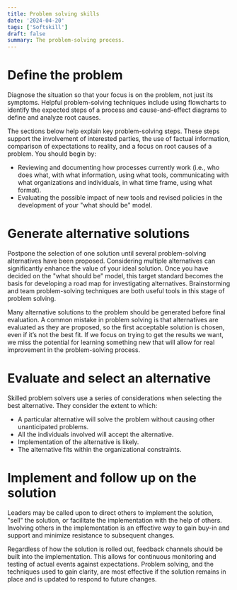 ```yaml
---
title: Problem solving skills
date: '2024-04-20'
tags: ['Softskill']
draft: false
summary: The problem-solving process.
---
```

# Define the problem
Diagnose the situation so that your focus is on the problem, not just its symptoms. Helpful problem-solving techniques include using flowcharts to identify the expected steps of a process and cause-and-effect diagrams to define and analyze root causes.

The sections below help explain key problem-solving steps. These steps support the involvement of interested parties, the use of factual information, comparison of expectations to reality, and a focus on root causes of a problem. You should begin by:

- Reviewing and documenting how processes currently work (i.e., who does what, with what information, using what tools, communicating with what organizations and individuals, in what time frame, using what format).
- Evaluating the possible impact of new tools and revised policies in the development of your "what should be" model.
# Generate alternative solutions
Postpone the selection of one solution until several problem-solving alternatives have been proposed. Considering multiple alternatives can significantly enhance the value of your ideal solution. Once you have decided on the "what should be" model, this target standard becomes the basis for developing a road map for investigating alternatives. Brainstorming and team problem-solving techniques are both useful tools in this stage of problem solving.

Many alternative solutions to the problem should be generated before final evaluation. A common mistake in problem solving is that alternatives are evaluated as they are proposed, so the first acceptable solution is chosen, even if it’s not the best fit. If we focus on trying to get the results we want, we miss the potential for learning something new that will allow for real improvement in the problem-solving process.
# Evaluate and select an alternative
Skilled problem solvers use a series of considerations when selecting the best alternative. They consider the extent to which:

- A particular alternative will solve the problem without causing other unanticipated problems.
- All the individuals involved will accept the alternative.
- Implementation of the alternative is likely.
- The alternative fits within the organizational constraints.
# Implement and follow up on the solution
Leaders may be called upon to direct others to implement the solution, "sell" the solution, or facilitate the implementation with the help of others. Involving others in the implementation is an effective way to gain buy-in and support and minimize resistance to subsequent changes.

Regardless of how the solution is rolled out, feedback channels should be built into the implementation. This allows for continuous monitoring and testing of actual events against expectations. Problem solving, and the techniques used to gain clarity, are most effective if the solution remains in place and is updated to respond to future changes.